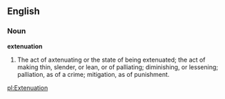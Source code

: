 ==English==

===Noun===

'''extenuation'''

#The act of axtenuating or the state of being extenuated; the act of making thin, slender, or lean, or of palliating; diminishing, or lessening; palliation, as of a crime; mitigation, as of punishment.

[[pl:Extenuation]]